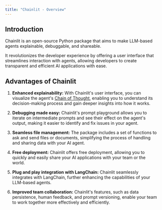 ```yaml
---
title: "Chainlit - Overview"
---
```

## Introduction
Chainlit is an open-source Python package that aims to make LLM-based agents explainable, debuggable, and shareable.


It revolutionizes the developer experience by offering a user interface that streamlines interaction with agents, allowing developers to create transparent and efficient AI applications with ease.

## Advantages of Chainlit
1. **Enhanced explainability:** With Chainlit's user interface, you can visualize the agent's [Chain of Thought](https://ai.googleblog.com/2022/05/language-models-perform-reasoning-via.html), enabling you to understand its decision-making process and gain deeper insights into how it works.

2. **Debugging made easy:** Chainlit's prompt playground allows you to iterate on intermediate prompts and see their effect on the agent's output, making it easier to identify and fix issues in your agent.

3. **Seamless file management:** The package includes a set of functions to ask and send files or documents, simplifying the process of handling and sharing data with your AI agent.

4. **Free deployment:** Chainlit offers free deployment, allowing you to quickly and easily share your AI applications with your team or the world.

5. **Plug and play integration with LangChain:** Chainlit seamlessly integrates with LangChain, further enhancing the capabilities of your LLM-based agents.

6. **Improved team collaboration:** Chainlit's features, such as data persistence, human feedback, and prompt versioning, enable your team to work together more effectively and efficiently.
